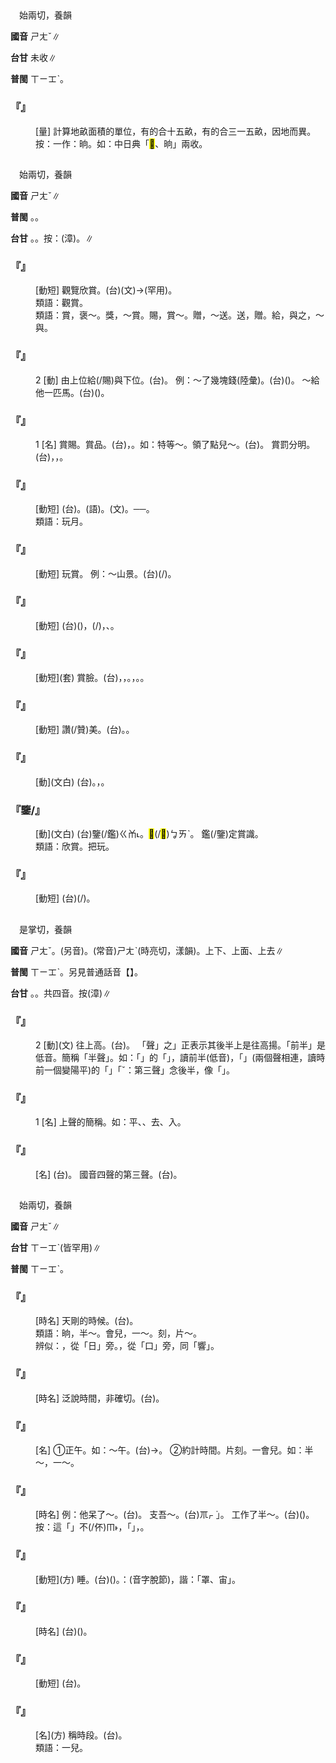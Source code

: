 
=={{ruby|<mark>&#xf9d5b;</mark>|ㄕㄤˇ}}==

　始兩切，養韻

'''國音''' <rt>ㄕㄤˇ</rt>∥

'''台甘''' 未收∥

'''普閩''' <rt>ㄒㄧㆲˋ</rt>。

    

==='''『{{ruby|<mark>&#xf9d5b;</mark>|ㄕㄤˇ}}』'''===
: [量] 計算地畝面積的單位，有的合十五畝，有的合三一五畝，因地而異。按：一作：晌。如：中日典「<mark>&#xf9d5b;</mark>、晌」兩收。
    

=={{ruby|賞|ㄕㄤˇ}}==

　始兩切，養韻

'''國音''' <rt>ㄕㄤˇ</rt>∥

'''普閩''' {{ruby|(文)|ㄒㄧㆲˋ}}。{{ruby|(白)|ㄒㄧㆫˋ}}。

'''台甘''' {{ruby|(文)|ㄒㄧㆲˋ}}。{{ruby|(語)|ㄒㄧㆫˋ}}。按：{{ruby|(文)|ㄒㄧㄤˋ}}(漳)。{{ruby|(語)|ㄒㄧㆧˋ}}∥

    

==='''『{{ruby|玩|ㄨㄢˊ}}{{ruby|賞|ㄕㄤˇ}}』'''===
: [動短] 觀覽欣賞。(台){{ruby|玩|ㆣㄨㄢˋ}}{{ruby|賞|ㄒㄧㆲˋ}}(文)→{{ruby|玩|ㄨㄢˋ}}{{ruby|賞|ㄒㄧㆫˋ}}{{ruby|/|ㄒㄧㆧˋ}}(罕用)。
:類語：觀賞。
:
:類語：賞，褒～。獎，～賞。賜，賞～。贈，～送。送，贈。給，與之，～與。
:
    

==='''『{{ruby|賞|ㄕㄤˇ}}』'''===
:2  [動] 由上位給(/賜)與下位。(台){{ruby|賞|ㄒㄧㆧˋ}}{{ruby|/|ㄒㄧㆫˋ}}。 例：～了幾塊錢(陸彙)。(台){{ruby|賞|ㄒㄧㆧˋ}}{{ruby|/|ㄒㄧㆫˋ}}({{ruby|伊|ㄧ}}{{ruby|或|ㄧㄚㆷ ͘}}{{ruby|我|ㆣㄨㄚˋ}}){{ruby|幾|ㄍㄨㄧ}}{{ruby|棵|ㄎㆦ}}{{ruby|銀|·ㆣㄧㄣˊ}}{{ruby|仔|ㄚ}}。 ～給他一匹馬。(台){{ruby|我|ㆣㄨㄚˋ}}{{ruby|賞|ㄒㄧㆧˋ}}{{ruby|/|ㄒㄧㆫˋ}}({{ruby|賜|ㄙㄨ˪}}){{ruby|伊|ㄧ}}{{ruby|一|ㄐㄧㆵ ͘}}{{ruby|匹|ㄆㄧㆵ}}{{ruby|馬|ㆠㆤˋ}}。
    

==='''『{{ruby|賞|ㄕㄤˇ}}』'''===
:1  [名] 賞賜。賞品。(台){{ruby|賞|ㄒㄧㆧˋ}}{{ruby|/|ㄒㄧㆫˋ}}{{ruby|賜|ㄙㄨ˪}}，{{ruby|賞|ㄒㄧㆧˋ}}{{ruby|/|ㄒㄧㆫˋ}}{{ruby|品|ㄆㄧㄣˋ}}。如：特等～。領了點兒～。(台){{ruby|領|ㄋㄧㄚˋ}}{{ruby|著|ㄉㄧㄜㆷ ͘}}{{ruby|一|ㄐㄧㆵ ͘}}{{ruby|寡|ㄍㄨㄚˋ}}{{ruby|賞|ㄒㄧㆧˋ}}{{ruby|/|ㄒㄧㆫˋ}}{{ruby|品|ㄆㄧㄣˋ}}。 賞罰分明。(台){{ruby|褒|ㄅㄠ}}{{ruby|獎|ㄐㄧㆲˋ}}，{{ruby|賞|ㄒㄧㆧˋ}}{{ruby|/|ㄒㄧㆫˋ}}{{ruby|及|ㄍㄚㆴ}}{{ruby|罰|ㄏㄨㄚㆵ ͘}}{{ruby|罪|ㄗㄨㆤ˫}}，{{ruby|真|ㄐㄧㄣ}}{{ruby|清|ㄑㄧㄥ}}{{ruby|楚|ㄘㄜˋ}}{{ruby|無|ㆠㄜˊ}}{{ruby|濫|ㄌㆰ˫}}{{ruby|糝|ㄙㆰˋ}}。
    

==='''『{{ruby|賞|ㄕㄤˇ}}{{ruby|月|ㄩㄝˋ}}』'''===
: [動短] (台){{ruby|賞|ㄒㄧㆫˋ}}{{ruby|/|ㄒㄧㆧˋ}}{{ruby|月|ㆣㆤㆷ ͘}}{{ruby|/|ㆣㄨㆤㆷ ͘}}。{{ruby|看|ㄎㄨㆩ˪}}{{ruby|月|ㆣㆤㆷ ͘}}(語)。{{ruby|觀|ㄍㄨㄢ}}{{ruby|月|ㆣㄨㄚㆵ ͘}}(文)。──{{ruby|多|ㄉㄜ}}{{ruby|指|ㄐㄧˋ}}{{ruby|中|ㄉㄧㆲ}}{{ruby|秋|ㄑㄧㄨ}}{{ruby|八|ㄅㄨㆤㆷ}}{{ruby|/|ㄅㆤㆷ}}{{ruby|月|ㆣㆤㆷ ͘}}{{ruby|/|ㆣㄨㆤㆷ ͘}}{{ruby|十|ㄗㄚㆴ ͘}}{{ruby|五|ㆣㆦ˫}}{{ruby|暝|ㄇㄧˊ}}{{ruby|/|ㄇㆤˊ}}{{ruby|丌|ㆤ}}{{ruby|名|ㆠㄧㄥˊ}}{{ruby|月|ㆣㄨㄚㆵ ͘}}。
:類語：玩月。
:
    

==='''『{{ruby|賞|ㄕㄤˇ}}{{ruby|玩|ㄨㄢˊ}}』'''===
: [動短] 玩賞。 例：～山景。(台){{ruby|欣|ㄏㄧㆬ}}{{ruby|賞|ㄒㄧㆲˋ}}(/{{ruby|遊|ㄧㄨˊ}}{{ruby|賞|ㄒㄧㆧˋ}}{{ruby|/|ㄒㄧㆫˋ}}){{ruby|山|ㄙㄨㆩ}}{{ruby|頂|ㄉㄧㄥˋ}}{{ruby|丌|ㆤ}}{{ruby|光|ㄍㆲ}}{{ruby|景|ㄍㄧㄥˋ}}。
    

==='''『{{ruby|賞|ㄕㄤˇ}}{{ruby|識|ㄕˋ}}』'''===
: [動短] (台){{ruby|會|ㄨㆤ˫}}{{ruby|/|ㆤ˫}}{{ruby|曉|ㄏㄧㄠˋ}}{{ruby|/|ㄏㄧㄤˋ}}{{ruby|看|ㄎㄨㆩ˪}}{{ruby|出|ㄘㄨㆵ}}{{ruby|某|ㆠㆦˋ}}{{ruby|一|ㄐㄧㆵ ͘}}{{ruby|項|ㄏㄤ˫}}{{ruby|物|ㄇㆭㆷ ͘}}{{ruby|/|ㄇㄧㆷ ͘}}({{ruby|或|ㄧㄚㆷ ͘}}{{ruby|人|ㄌㄤˊ}}){{ruby|丌|ㆤ}}{{ruby|優|ㄧㄨ}}{{ruby|點|ㄉㄧㆰˋ}}{{ruby|價|ㄍㆤ˪}}{{ruby|值|ㄉㄚㆵ ͘}}，{{ruby|而|ㆢㄧˊ}}{{ruby|/|ㄌㄧˊ}}{{ruby|共|ㄍㄚ˫}}{{ruby|伊|ㄧ}}{{ruby|重|ㄉㄧㆲ˫}}{{ruby|視|ㄒㄧ˫}}(/{{ruby|呵|ㄜ}}{{ruby|咾|ㄌㄜˋ}})，{{ruby|以|ㄧˋ}}{{ruby|至|ㄐㄧ˪}}{{ruby|提|ㄊㆤㆷ}}{{ruby|拔|ㄅㄨㄚㆵ ͘}}、{{ruby|推|ㄊㄨㄧ}}{{ruby|薦|ㄐㄧㄢ˪}}。
    

==='''『{{ruby|賞|ㄕㄤˇ}}{{ruby|光|ㄍㄨㄤ}}』'''===
: [動短](套) 賞臉。(台){{ruby|請|ㄑㄧㆩˋ}}{{ruby|對|ㄉㄨㄧ˪}}{{ruby|方|ㄏㆲ}}{{ruby|接|ㄐㄧㄚㆴ}}{{ruby|受|ㄒㄧㄨ˫}}{{ruby|邀|ㄧㄠ}}{{ruby|請|ㄑㄧㆩˋ}}{{ruby|丌|ㆤ}}{{ruby|客|ㄎㆤㆷ}}{{ruby|氣|ㄎㄧ˪}}{{ruby|話|ㄨㆤ˫}}，{{ruby|賞|ㄒㄧㆧˋ}}{{ruby|/|ㄒㄧㆫˋ}}{{ruby|賜|ㄙㄨ˪}}{{ruby|光|ㄍㆲ}}{{ruby|彩|ㄘㄞˋ}}，{{ruby|付|ㄏㆦ˫}}{{ruby|我|ㆣㄨㄚˋ}}{{ruby|有|ㄨ˫}}{{ruby|體|ㄊㄨㆤˋ}}{{ruby|/|ㄊㆤˋ}}{{ruby|面|ㆠㄧㄣ˫}}。{{ruby|會|ㄨㆤ˫}}{{ruby|/|ㆤ˫}}{{ruby|得|ㄉㄧㆵ}}{{ruby|著|ㄉㄧㄜㆷ ͘}}{{ruby|汝|ㄌㄧˋ}}{{ruby|來|ㄌㄞˊ}}，{{ruby|我|ㆣㄨㄚˋ}}{{ruby|感|ㄍㆰˋ}}{{ruby|覺|ㄍㄚㆶ}}{{ruby|真|ㄐㄧㄣ}}{{ruby|光|ㄍㆲ}}{{ruby|榮|ㄧㄥˊ}}。{{ruby|有|ㄨ˫}}{{ruby|光|ㄍㆲ}}{{ruby|彩|ㄘㄞˋ}}。
    

==='''『{{ruby|讚|ㄗㄢˋ}}{{ruby|賞|ㄕㄤˇ}}』'''===
: [動短] 讚(/贊)美。(台){{ruby|讚|ㄗㄢ˪}}{{ruby|美|ㆠㄧˋ}}。{{ruby|呵|ㄜ}}{{ruby|咾|ㄌㄜˋ}}。
    

==='''『{{ruby|欣|ㄒㄧㄣ}}{{ruby|賞|ㄕㄤˇ}}』'''===
: [動](文白) (台){{ruby|欣|ㄏㄧㆬ}}{{ruby|賞|ㄒㄧㆲˋ}}。{{ruby|會|ㄨㆤ˫}}{{ruby|/|ㆤ˫}}{{ruby|曉|ㄏㄧㄠˋ}}{{ruby|/|ㄏㄧㄤˋ}}{{ruby|看|ㄎㄨㆩ˪}}{{ruby|出|ㄘㄨㆵ}}{{ruby|事|ㄙㄨ˫}}{{ruby|物|ㆠㄨㆵ ͘}}{{ruby|丌|ㆤ}}{{ruby|巧|ㄎㄚˋ}}{{ruby|拙|ㄗㄨㄚㆵ}}，{{ruby|評|ㄆㄧㄥˊ}}{{ruby|價|ㄍㆤ˪}}{{ruby|優|ㄧㄨ}}{{ruby|劣|ㄌㄨㄚㆵ}}{{ruby|玩|ㆣㄨㄢˋ}}{{ruby|賞|ㄒㄧㆲˋ}}。
    

==='''『鑒/{{ruby|鑑|ㄐㄧㄢˋ}}{{ruby|賞|ㄕㄤˇ}}』'''===
: [動](文白) (台)鑒(/鑑)<rt>ㄍㆰ˪</rt>{{ruby|賞|ㄒㄧㆲˋ}}。{{ruby|愛|ㄞ˪}}{{ruby|好|ㄏㆧ˪}}{{ruby|或|ㄧㄚㆷ ͘}}{{ruby|是|ㄒㄧ˫}}{{ruby|會|ㄨㆤ˫}}{{ruby|/|ㆤ˫}}{{ruby|曉|ㄏㄧㄠˋ}}{{ruby|/|ㄏㄧㄤˋ}}{{ruby|看|ㄎㄨㆩ˪}}{{ruby|一|ㄐㄧㆵ ͘}}{{ruby|項|ㄏㄤ˫}}{{ruby|藝|ㆣㆤ˫}}{{ruby|術|ㄙㄨㆵ ͘}}{{ruby|品|ㄆㄧㄣˋ}}{{ruby|丌|ㆤ}}{{ruby|好|ㄏㄜˋ}}<mark>&#xffb4e;</mark>(/<mark>&#xffcda;</mark>)<rt>ㆠㄞˋ</rt>。 鑑(/鑒)定賞識。
:類語：欣賞。把玩。
:
    

==='''『{{ruby|歎|ㄊㄢˋ}}{{ruby|賞|ㄕㄤˇ}}』'''===
: [動短] (台){{ruby|感|ㄍㆰˋ}}{{ruby|歎|ㄊㄢ˪}}(/{{ruby|感|ㄍㆰˋ}}{{ruby|動|ㄉㆲ˫}}){{ruby|所|ㄙㆦˋ}}{{ruby|看|ㄎㄨㆩ˪}}{{ruby|丌|ㆤ}}{{ruby|物|ㄇㆭㆷ ͘}}{{ruby|/|ㄇㄧㆷ ͘}}{{ruby|真|ㄐㄧㄣ}}{{ruby|有|ㄨ˫}}{{ruby|價|ㄍㆤ˪}}{{ruby|值|ㄉㄚㆵ ͘}}{{ruby|而|ㆢㄧˊ}}{{ruby|/|ㄌㄧˊ}}{{ruby|呵|ㄜ}}{{ruby|咾|ㄌㄜˋ}}。
    

=={{ruby|上|ㄕㄤˇ}}==

　是掌切，養韻

'''國音''' <rt>ㄕㄤˇ</rt>。(另音){{ruby|上|ㄕㄤˋ}}。(常音)<rt>ㄕㄤˋ</rt>(時亮切，漾韻)。上下、上面、上去∥

'''普閩''' <rt>ㄒㄧㆲˋ</rt>。另見普通話音【{{ruby|上|ㄕㄤˋ}}】。

'''台甘''' {{ruby|(文)|ㄒㄧㆲˋ}}{{ruby|/|ㄒㄧㆲ˫}}。{{ruby|(語)|ㄐㄧㆫ˫}}{{ruby|。|ㄒㄧㄤ˫}}。共四音。按{{ruby|：|ㄒㄧㄤ˫}}{{ruby|、|ㄒㄧㄤˋ}}{{ruby|、|ㄐㄧㆧ˫}}(漳)∥

    

==='''『{{ruby|上|ㄕㄤˇ}}』'''===
:2  [動](文) 往上高。(台){{ruby|上|ㄒㄧㆲ˫}}{{ruby|揚|ㄧㆲˊ}}{{ruby|丌|ㆤ}}{{ruby|意|ㄧ˪}}{{ruby|思|ㄙㄨ˪}}。 「{{ruby|上|ㄕㄤˇ}}聲」之{{ruby|「|ㄕㄤˇ}}」正表示其後半上是往{{ruby|上|ㄕㄤˋ}}高揚。「前半{{ruby|上|ㄕㄤˇ}}」是低音。簡稱「半{{ruby|上|ㄕㄤˇ}}聲」。如：「{{ruby|以|ㄧˇ}}{{ruby|前|ㄑㄧㄢˊ}}」的「{{ruby|以|ㄧˇ}}」，讀前半{{ruby|上|ㄕㄤˇ}}(低音)，「{{ruby|以|ㄧˇ}}{{ruby|此|ㄘˇ}}」(兩個{{ruby|上|ㄕㄤˇ}}聲相連，讀時前一個變陽平)的「{{ruby|以|ㄧˇ}}」「ˇ：第三聲」念後半{{ruby|上|ㄕㄤˇ}}，像「{{ruby|姨|ㄧˊ}}」。
    

==='''『{{ruby|上|ㄕㄤˇ}}』'''===
:1  [名] 上聲的簡稱。如：平、{{ruby|～|ㄕㄤˇ}}、去、入。
    

==='''『{{ruby|上|ㄕㄤˇ}}{{ruby|聲|ㄕㄥ}}』'''===
: [名] (台){{ruby|上|ㄒㄧㆲˋ}}{{ruby|/|ㄒㄧㄤˋ}}{{ruby|聲|ㄒㄧㆩ}}。 國音四聲的第三聲。(台){{ruby|先|ㄒㄧㄥ}}{{ruby|降|ㄍㄤ˪}}{{ruby|低|ㄍㆤ˫}}{{ruby|然|ㆢㄧㄢˊ}}{{ruby|/|ㄌㄧㄢˊ}}{{ruby|後|ㄠ˫}}{{ruby|升|ㄒㄧㄥ}}{{ruby|高|ㄍㄨㄢˊ}}{{ruby|上|ㄒㄧㆲ˫}}{{ruby|去|ㄎㄧ˪}}{{ruby|丌|ㆤ}}{{ruby|聲|ㄒㄧㆩ}}{{ruby|調|ㄉㄧㄠ˪}}。
    

=={{ruby|晌|ㄕㄤˇ}}==

　始兩切，養韻

'''國音''' <rt>ㄕㄤˇ</rt>∥

'''台甘''' <rt>ㄒㄧㆲˋ</rt>{{ruby|，|ㄏㄧㆲ˪}}(皆罕用)∥

'''普閩''' <rt>ㄒㄧㆲˋ</rt>。

    

==='''『{{ruby|晚|ㄨㄢˇ}}{{ruby|半|ㄅㄢˋ}}{{ruby|晌|ㄕㄤˇ}}{{ruby|兒|ㄦ}}』'''===
: [時名] 天剛{{ruby|黑|ㄏㄟ}}的時候。(台){{ruby|暗|ㆰ˪}}{{ruby|頭|ㄊㄠˊ}}{{ruby|仔|ㄚ}}。
:類語：晌，半～。會兒，一～。刻，片～。
:
:辨似：{{ruby|晌|ㄕㄤˇ}}，從「日」旁。{{ruby|<mark>&#xf8fa9;</mark>|ㄒㄧㄤˇ}}，從「口」旁，同「響」。
:
    

==='''『{{ruby|前|ㄑㄧㄢˊ}}{{ruby|半|ㄅㄢˋ}}{{ruby|晌|ㄕㄤˇ}}{{ruby|兒|ㄦ}}』'''===
: [時名] 泛說時間，非確切。(台){{ruby|頂|ㄉㄧㄥˋ}}{{ruby|半|ㄅㄨㆩ˪}}{{ruby|晡|ㄅㆦ}}。
    

==='''『{{ruby|晌|ㄕㄤˇ}}』'''===
: [名] ①正午。如：～午。(台){{ruby|晌|ㄏㄧㆲˋ}}{{ruby|午|ㄫㆦˋ}}→{{ruby|中|ㄉㄧㆲ}}{{ruby|午|ㄫㆦˋ}}。 ②約計時間。片刻。一會兒。如：半～，一～。
    

==='''『{{ruby|半|ㄅㄢˋ}}{{ruby|晌|ㄕㄤˇ}}』'''===
: [時名] 例：他呆了～。(台){{ruby|伊|ㄧ}}{{ruby|戇|ㆣㆲ˫}}{{ruby|神|ㄒㄧㄣˊ}}{{ruby|去|·ㄎㄧ˪}}{{ruby|半|ㄅㄨㆩ˪}}{{ruby|晡|ㄅㆦ}}。 支吾～。(台){{ruby|「|ㆪㆷ}}<rt>ㆭㆷ ͘</rt>」{{ruby|規|ㄍㄨㄧ}}{{ruby|半|ㄅㄨㆩ˪}}{{ruby|晡|ㄅㆦ}}。 工作了半～。(台)({{ruby|做|ㄗㄨㆤ˪}}{{ruby|/|ㄗㄜ˪}}{{ruby|工|ㄍㄤ}}){{ruby|做|ㄗㄨㆤ˪}}{{ruby|/|ㄗㄜ˪}}{{ruby|一|ㄐㄧㆵ ͘}}{{ruby|晡|ㄅㆦ}}{{ruby|輪|ㄌㄧㄣ}}{{ruby|久|ㄍㄨˋ}}。按：這「{{ruby|晡|ㄅㆦ}}」不(/伓)<rt>ㆬ˫</rt>{{ruby|是|ㄒㄧ˫}}{{ruby|頂|ㄉㄧㄥˋ}}{{ruby|晡|ㄅㆦ}}，{{ruby|下|ㄍㆤ˫}}{{ruby|晡|ㄅㆦ}}{{ruby|丌|ㆤ}}「{{ruby|晡|ㄅㆦ}}」，{{ruby|而|ㆢㄧˊ}}{{ruby|/|ㄌㄧˊ}}{{ruby|是|ㄒㄧ˫}}{{ruby|一|ㄐㄧㆵ ͘}}{{ruby|日|ㆢㄧㆵ ͘}}{{ruby|/|ㄌㄧㆵ ͘}}{{ruby|內|ㄌㄞ˫}}{{ruby|面|ㆠㄧㄣ˫}}{{ruby|丌|ㆤ}}{{ruby|隨|ㄙㄨㄧˊ}}{{ruby|便|ㄅㄧㄢˊ}}{{ruby|一|ㄐㄧㆵ ͘}}{{ruby|段|ㄉㄨㆩ˫}}{{ruby|時|ㄒㄧˊ}}{{ruby|間|ㄍㄢ}}。
    

==='''『{{ruby|睡|ㄕㄨㄟˋ}}{{ruby|晌|ㄕㄤˇ}}{{ruby|覺|ㄐㄧㄠˋ}}』'''===
: [動短](方) 睡{{ruby|午|ㄨˇ}}{{ruby|覺|ㄐㄧㄠˋ}}。(台){{ruby|睏|ㄎㄨㄣ˪}}({{ruby|中|ㄉㄧㆲ}}){{ruby|晝|ㄉㄠ˪}}。{{ruby|按|ㄢ˪}}：{{ruby|晝|ㄉㄠ˪}}{{ruby|/|ㄉㄧㄨ˫}}(音字脫節)，諧：「罩、宙」。
    

==='''『{{ruby|後|ㄏㄡˋ}}{{ruby|半|ㄅㄢˋ}}{{ruby|晌|ㄕㄤˇ}}{{ruby|兒|ㄦ}}』'''===
: [時名] (台){{ruby|下|ㆤ˫}}{{ruby|晡|ㄅㆦ}}({{ruby|午|ㄫㆦˋ}}{{ruby|後|ㄠ˫}}{{ruby|丌|ㆤ}}{{ruby|下|ㆤ˫}}{{ruby|半|ㄅㄨㆩ˪}}{{ruby|晡|ㄅㆦ}})。
    

==='''『{{ruby|歇|ㄒㄧㄝ}}{{ruby|晌|ㄕㄤˇ}}』'''===
: [動短] (台){{ruby|歇|ㄏㄧㄜㆷ}}{{ruby|晝|ㄉㄠ˪}}。
    

==='''『{{ruby|一|ㄧˋ}}{{ruby|晌|ㄕㄤˇ}}』'''===
: [名](方) 稱時段。(台){{ruby|有|ㄨ˫}}{{ruby|一|ㄐㄧㆵ ͘}}{{ruby|點|·ㄉㄧㆰˋ}}{{ruby|仔|ㄚ}}{{ruby|久|ㄍㄨˋ}}。
:類語：一{{ruby|會|ㄏㄨㄛˇ}}兒。
:
    
